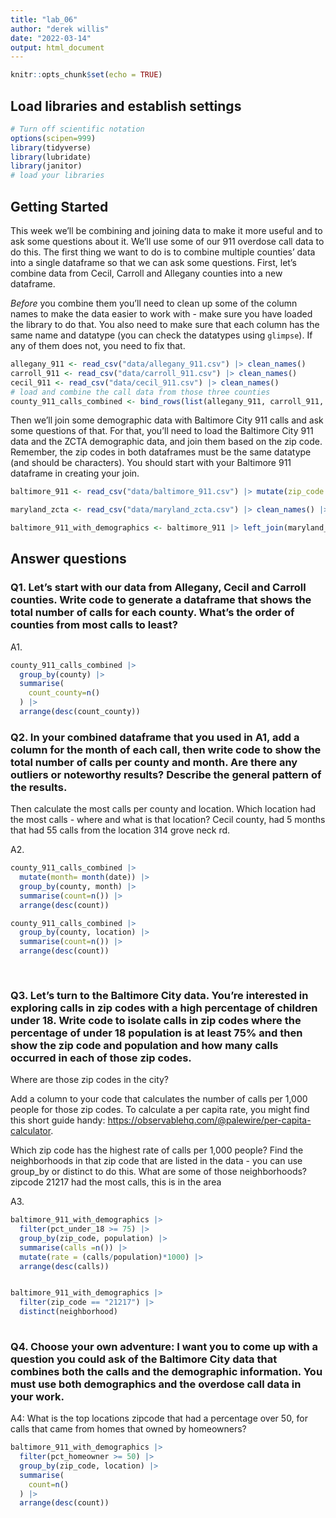 ```yaml
---
title: "lab_06"
author: "derek willis"
date: "2022-03-14"
output: html_document
---
```


```r
knitr::opts_chunk$set(echo = TRUE)
```

## Load libraries and establish settings

```r
# Turn off scientific notation
options(scipen=999)
library(tidyverse)
library(lubridate)
library(janitor)
# load your libraries

```

## Getting Started

This week we'll be combining and joining data to make it more useful and to ask some questions about it. We'll use some of our 911 overdose call data to do this. The first thing we want to do is to combine multiple counties' data into a single dataframe so that we can ask some questions. First, let's combine data from Cecil, Carroll and Allegany counties into a new dataframe.

*Before* you combine them you'll need to clean up some of the column names to make the data easier to work with - make sure you have loaded the library to do that. You also need to make sure that each column has the same name and datatype (you can check the datatypes using `glimpse`). If any of them does not, you need to fix that.

```r
allegany_911 <- read_csv("data/allegany_911.csv") |> clean_names()
carroll_911 <- read_csv("data/carroll_911.csv") |> clean_names()
cecil_911 <- read_csv("data/cecil_911.csv") |> clean_names()
# load and combine the call data from those three counties
county_911_calls_combined <- bind_rows(list(allegany_911, carroll_911, cecil_911))
```

Then we'll join some demographic data with Baltimore City 911 calls and ask some questions of that. For that, you'll need to load the Baltimore City 911 data and the ZCTA demographic data, and join them based on the zip code. Remember, the zip codes in both dataframes must be the same datatype (and should be characters). You should start with your Baltimore 911 dataframe in creating your join.

```r
baltimore_911 <- read_csv("data/baltimore_911.csv") |> mutate(zip_code = as.character(zip_code))

maryland_zcta <- read_csv("data/maryland_zcta.csv") |> clean_names() |> mutate(zcta5n = as.character(zcta5n))

baltimore_911_with_demographics <- baltimore_911 |> left_join(maryland_zcta, join_by(zip_code == zcta5n))

```

## Answer questions

### Q1. Let's start with our data from Allegany, Cecil and Carroll counties. Write code to generate a dataframe that shows the total number of calls for each county. What's the order of counties from most calls to least?

A1.

```r
county_911_calls_combined |>
  group_by(county) |>
  summarise(
    count_county=n()
  ) |>
  arrange(desc(count_county))

```

### Q2. In your combined dataframe that you used in A1, add a column for the month of each call, then write code to show the total number of calls per county and month. Are there any outliers or noteworthy results? Describe the general pattern of the results.

Then calculate the most calls per county and location. Which location had the most calls - where and what is that location? Cecil county, had 5 months that had 55 calls from the location 314 grove neck rd.

A2.

```r
county_911_calls_combined |>
  mutate(month= month(date)) |>
  group_by(county, month) |>
  summarise(count=n()) |>
  arrange(desc(count))

county_911_calls_combined |>
  group_by(county, location) |>
  summarise(count=n()) |>
  arrange(desc(count))
  
  

```

### Q3. Let's turn to the Baltimore City data. You're interested in exploring calls in zip codes with a high percentage of children under 18. Write code to isolate calls in zip codes where the percentage of under 18 population is at least 75% and then show the zip code and population and how many calls occurred in each of those zip codes.

Where are those zip codes in the city?

Add a column to your code that calculates the number of calls per 1,000 people for those zip codes. To calculate a per capita rate, you might find this short guide handy: [https://observablehq.com/\@palewire/per-capita-calculator](https://observablehq.com/@palewire/per-capita-calculator){.uri}.

Which zip code has the highest rate of calls per 1,000 people? Find the neighborhoods in that zip code that are listed in the data - you can use group_by or distinct to do this. What are some of those neighborhoods? zipcode 21217 had the most calls, this is in the area

A3.

```r
baltimore_911_with_demographics |>
  filter(pct_under_18 >= 75) |>
  group_by(zip_code, population) |>
  summarise(calls =n()) |>
  mutate(rate = (calls/population)*1000) |>
  arrange(desc(calls))


baltimore_911_with_demographics |>
  filter(zip_code == "21217") |>
  distinct(neighborhood)
  
```

### Q4. Choose your own adventure: I want you to come up with a question you could ask of the Baltimore City data that combines both the calls and the demographic information. You must use both demographics and the overdose call data in your work.

A4: What is the top locations zipcode that had a percentage over 50, for calls that came from homes that owned by homeowners?

```r
baltimore_911_with_demographics |>
  filter(pct_homeowner >= 50) |>
  group_by(zip_code, location) |>
  summarise(
    count=n()
  ) |>
  arrange(desc(count))
```

